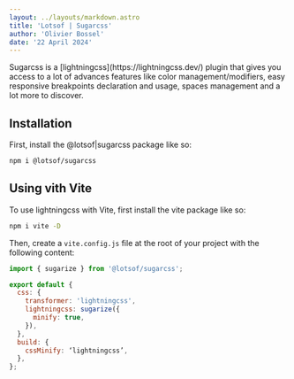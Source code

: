 ```yaml
---
layout: ../layouts/markdown.astro
title: 'Lotsof | Sugarcss'
author: 'Olivier Bossel'
date: '22 April 2024'
---
```


<p class="typo-lead">
  Sugarcss is a [lightningcss](https://lightningcss.dev/) plugin that gives you
  access to a lot of advances features like color management/modifiers, easy
  responsive breakpoints declaration and usage, spaces management and a lot more
  to discover.
</p>

## Installation

First, install the @lotsof|sugarcss package like so:

```bash
npm i @lotsof/sugarcss
```

## Using vith Vite

To use lightningcss with Vite, first install the vite package like so:

```bash
npm i vite -D
```

Then, create a `vite.config.js` file at the root of your project with the following content:

```js
import { sugarize } from '@lotsof/sugarcss';

export default {
  css: {
    transformer: 'lightningcss',
    lightningcss: sugarize({
      minify: true,
    }),
  },
  build: {
    cssMinify: ‘lightningcss’,
  },
};
```
